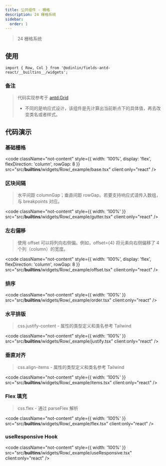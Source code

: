 ```yaml
---
title: 公共组件 - 栅格
description: 24 栅格系统
sidebar:
  order: 1
---
```


> 24 栅格系统

## 使用

```tsx
import { Row, Col } from '@odinlin/fields-antd-react/__builtins__/widgets';
```

### 备注

> 代码实现参考于 [antd.Grid](https://ant.design/components/grid-cn)
> - 不同的是响应式设计，该组件是先计算出当前断点下的具体值，再去改变类名或者样式。

## 代码演示

### 基础栅格

<code 
  className="not-content"
  style={{ width: '100%', display: 'flex', flexDirection: 'column', rowGap: 8 }} 
  src="src/__builtins__/widgets/Row/_example/base.tsx"
  client:only="react"
/>

### 区块间隔

> 水平间距 columnGap；垂直间距 rowGap。若要支持响应式请传入数组，与 breakpoints 对应。

<code 
  className="not-content"
  style={{ width: '100%' }} 
  src="src/__builtins__/widgets/Row/_example/gutter.tsx"
  client:only="react"
/>

### 左右偏移

> 使用 offset 可以将列向右侧偏。例如，offset={4} 将元素向右侧偏移了 4 个列（column）的宽度。

<code 
  className="not-content"
  style={{ width: '100%', display: 'flex', flexDirection: 'column', rowGap: 8 }} 
  src="src/__builtins__/widgets/Row/_example/offset.tsx"
  client:only="react"
/>

### 排序

<code 
  className="not-content"
  style={{ width: '100%' }} 
  src="src/__builtins__/widgets/Row/_example/order.tsx"
  client:only="react"
/>

### 水平排版

> css.justify-content - 属性的类型定义和类名参考 Tailwind

<code 
  className="not-content"
  style={{ width: '100%' }} 
  src="src/__builtins__/widgets/Row/_example/justify.tsx"
  client:only="react"
/>

### 垂直对齐

> css.align-items - 属性的类型定义和类名参考 Tailwind

<code 
  className="not-content"
  style={{ width: '100%' }} 
  src="src/__builtins__/widgets/Row/_example/items.tsx"
  client:only="react"
/>

### Flex 填充

> css.flex - 通过 parseFlex 解析

<code 
  className="not-content"
  style={{ width: '100%' }} 
  src="src/__builtins__/widgets/Row/_example/flex.tsx"
  client:only="react"
/>

### useResponsive Hook

<code 
  className="not-content"
  style={{ width: '100%' }} 
  src="src/__builtins__/widgets/Row/_example/useResponsive.tsx"
  client:only="react"
/>
